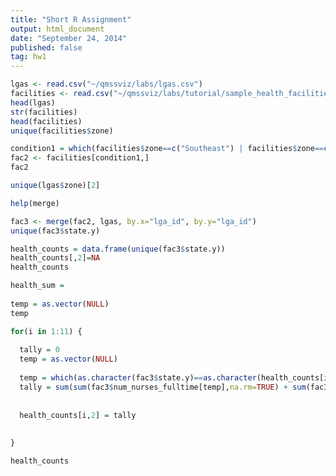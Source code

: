 ```yaml
---
title: "Short R Assignment"
output: html_document
date: "September 24, 2014"
published: false
tag: hw1
---
```


```r
lgas <- read.csv("~/qmssviz/labs/lgas.csv")
facilities <- read.csv("~/qmssviz/labs/tutorial/sample_health_facilities.csv")
head(lgas)
str(facilities)
head(facilities)
unique(facilities$zone)

condition1 = which(facilities$zone==c("Southeast") | facilities$zone==c("South-South") | facilities$zone==c("Southwest"))
fac2 <- facilities[condition1,]
fac2

unique(lgas$zone)[2]

help(merge)

fac3 <- merge(fac2, lgas, by.x="lga_id", by.y="lga_id")
unique(fac3$state.y)

health_counts = data.frame(unique(fac3$state.y))
health_counts[,2]=NA
health_counts

health_sum = 
  
temp = as.vector(NULL)
temp

for(i in 1:11) {
  
  tally = 0
  temp = as.vector(NULL)
  
  temp = which(as.character(fac3$state.y)==as.character(health_counts[i,1]))
  tally = sum(sum(fac3$num_nurses_fulltime[temp],na.rm=TRUE) + sum(fac3$num_doctors_fulltime[temp],na.rm=TRUE))
  
  
  health_counts[i,2] = tally
  
  
}

health_counts


```


